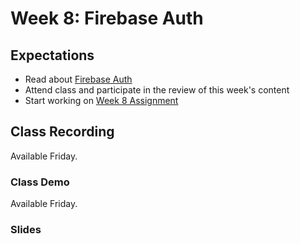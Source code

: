 # Week 8: Firebase Auth

## Expectations

- Read about [Firebase Auth](/week8/firebase-auth)
- Attend class and participate in the review of this week's content
- Start working on [Week 8 Assignment](/week8/assignment)

## Class Recording

Available Friday.

### Class Demo

Available Friday.

### Slides


<Slideshow file="/week8/slides" />
